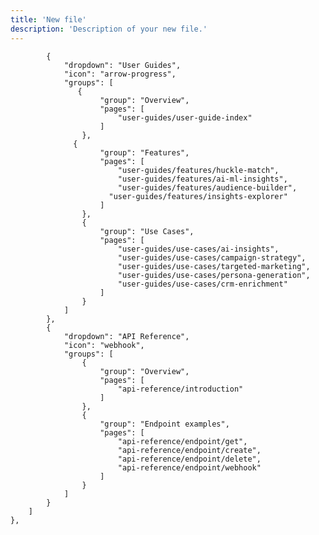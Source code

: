 ```yaml
---
title: 'New file'
description: 'Description of your new file.'
---
```

            {
                "dropdown": "User Guides",
                "icon": "arrow-progress",
                "groups": [
                   {
                        "group": "Overview",
                        "pages": [
                            "user-guides/user-guide-index"
                        ]
                    }, 
                  {
                        "group": "Features",
                        "pages": [
                            "user-guides/features/huckle-match",
                            "user-guides/features/ai-ml-insights",
                            "user-guides/features/audience-builder",   
                          "user-guides/features/insights-explorer"
                        ]
                    },
                    {
                        "group": "Use Cases",
                        "pages": [
                            "user-guides/use-cases/ai-insights",
                            "user-guides/use-cases/campaign-strategy",
                            "user-guides/use-cases/targeted-marketing",
                            "user-guides/use-cases/persona-generation",
                            "user-guides/use-cases/crm-enrichment"
                        ]
                    }
                ]
            },
            {
                "dropdown": "API Reference",
                "icon": "webhook",
                "groups": [
                    {
                        "group": "Overview",
                        "pages": [
                            "api-reference/introduction"
                        ]
                    },
                    {
                        "group": "Endpoint examples",
                        "pages": [
                            "api-reference/endpoint/get",
                            "api-reference/endpoint/create",
                            "api-reference/endpoint/delete",
                            "api-reference/endpoint/webhook"
                        ]
                    }
                ]
            }
        ]
    },